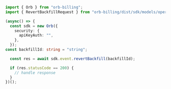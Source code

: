 ```typescript RevertBackfill.ts
import { Orb } from "orb-billing";
import { RevertBackfillRequest } from "orb-billing/dist/sdk/models/operations";

(async() => {
  const sdk = new Orb({
    security: {
      apiKeyAuth: "",
    },
  });
const backfillId: string = "string";

  const res = await sdk.event.revertBackfill(backfillId);

  if (res.statusCode == 200) {
    // handle response
  }
})();
```
